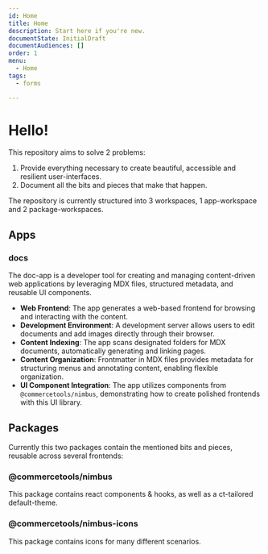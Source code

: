 ```yaml
---
id: Home
title: Home
description: Start here if you're new.
documentState: InitialDraft
documentAudiences: []
order: 1
menu:
  - Home
tags:
  - forms

---
```


# Hello!

This repository aims to solve 2 problems:

1. Provide everything necessary to create beautiful, accessible and resilient
   user-interfaces.
2. Document all the bits and pieces that make that happen.

The repository is currently structured into 3 workspaces, 1 app-workspace and 2
package-workspaces.

## Apps

### docs

The doc-app is a developer tool for creating and managing content-driven web
applications by leveraging MDX files, structured metadata, and reusable UI
components.

- **Web Frontend**: The app generates a web-based frontend for browsing and
  interacting with the content.
- **Development Environment**: A development server allows users to edit
  documents and add images directly through their browser.
- **Content Indexing**: The app scans designated folders for MDX documents,
  automatically generating and linking pages.
- **Content Organization**: Frontmatter in MDX files provides metadata for
  structuring menus and annotating content, enabling flexible organization.
- **UI Component Integration**: The app utilizes components from
  `@commercetools/nimbus`, demonstrating how to create polished frontends with
  this UI library.

## Packages

Currently this two packages contain the mentioned bits and pieces, reusable
across several frontends:

### @commercetools/nimbus

This package contains react components & hooks, as well as a ct-tailored
default-theme.

### @commercetools/nimbus-icons

This package contains icons for many different scenarios.
